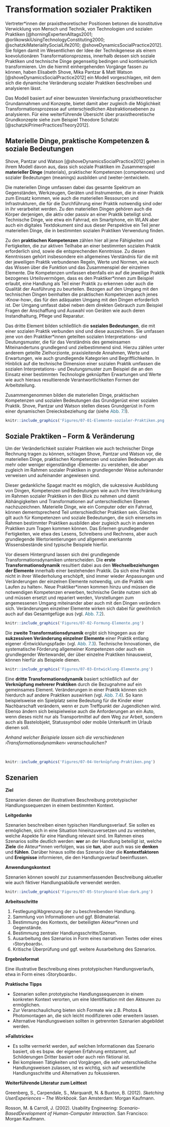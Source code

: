 # Transformation sozialer Praktiken

Vertreter\*innen der praxistheoretischer Positionen betonen die konstitutive Verwicklung von Mensch und Technik, von Technologien und sozialen Praktiken [@horningExpertenAlltags2001; @orlikowskiUsingTechnologyConstituting2000; @schatzkiMaterialitySocialLife2010; @shoveDynamicsSocialPractice2012]. Sie folgen damit im Wesentlichen der Idee der Technikgenese als einem koevolutionären Transformationsprozess, innerhalb dessen sich soziale Praktiken und technische Dinge gegenseitig bedingen und kontinuierlich transformieren. Um die hiermit einhergehenden Vorgänge fassen zu können, haben Elisabeth Shove, Mika Pantzar & Matt Watson [@shoveDynamicsSocialPractice2012] ein Modell vorgeschlagen, mit dem sich die dynamische Veränderung sozialer Praktiken beschreiben und analysieren lässt.

Das Modell basiert auf einer bewussten Vereinfachung praxistheoretischer Grundannahmen und Konzepte, bietet damit aber zugleich die Möglichkeit Transformationsprozesse auf unterschiedlichen Abstraktionsebenen zu analysieren. Für eine weiterführende Übersicht über praxistheoretische Grundkonzepte siehe zum Beispiel Theodore Schatzki [@schatzkiPrimerPracticesTheory2012].


## Materielle Dinge, praktische Kompetenzen & soziale Bedeutungen

Shove, Pantzar und Watson [@shoveDynamicsSocialPractice2012] gehen in ihrem Modell davon aus, dass sich soziale Praktiken im Zusammenspiel **materieller Dinge** (materials), praktischer Kompetenzen (competences) und sozialer Bedeutungen (meanings) ausbilden und (weiter-)entwickeln. 

Die materiellen Dinge umfassen dabei das gesamte Spektrum an Gegenständen, Werkzeugen, Geräten und Instrumenten, die in einer Praktik zum Einsatz kommen, wie auch die materiellen Ressourcen und Infrastrukturen, die für die Durchführung einer Praktik notwendig sind oder in ihr verarbeitet werden. Zu den materiellen Dingen gehören auch die Körper derjenigen, die aktiv oder passiv an einer Praktik beteiligt sind. Technische Dinge, wie etwa ein Fahrrad, ein Smartphone, ein WLAN aber auch ein digitales Textdokument sind aus dieser Perspektive ein Teil jener materiellen Dinge, die in bestimmten sozialen Praktiken Verwendung finden.

Zu den **praktischen Kompetenzen** zählen hier all jene Fähigkeiten und Fertigkeiten, die zur aktiven Teilhabe an einer bestimmten sozialen Praktik erforderlich sind, sowie die entsprechenden Kenntnisse. Zu diesen Kenntnissen gehört insbesondere ein allgemeines Verständnis für die mit der jeweiligen Praktik verbundenen Regeln, Werte und Normen, wie auch das Wissen über die Funktion und das Zusammenspiel der einzelnen Elemente. Die Kompetenzen umfassen ebenfalls ein auf die jeweilige Praktik bezogenes Urteilsvermögen, dass es den Praktiker\*innen zum Beispiel erlaubt, eine Handlung als Teil einer Praktik zu erkennen oder auch die Qualität der Ausführung zu beurteilen. Bezogen auf den Umgang mit den technischen Dingen beinhalten die praktischen Kompetenzen auch jenes ›Know-how‹, das für den adäquaten Umgang mit den Dingen erforderlich ist. Der Umgang umfasst dabei neben dem direkten Gebrauch zum Beispiel Fragen der Anschaffung und Auswahl von Geräten wie auch deren Instandhaltung, Pflege und Reparatur.

Das dritte Element bilden schließlich die **sozialen Bedeutungen**, die mit einer sozialen Praktik verbunden sind und diese auszeichnen. Sie umfassen jene von den Praktiker\*innen geteilten sozialen Interpretations- und Deutungsmuster, die für das Verständnis des gemeinsamen Miteinandertuns grundlegend und zielbestimmend sind. Hierzu zählen unter anderem geteilte Zielhorzionte, praxisleitende Annahmen, Werte und Erwartungen, wie auch grundlegende Kategorien und Begrifflichkeiten. In Hinblick auf die technische Dimension einer sozialen Praktik umfassen die sozialen Interpretations- und Deutungsmuster zum Beispiel die an den Einsatz einer bestimmten Technologie geknüpften Erwartungen und Werte wie auch hieraus resultierende Verantwortlichkeiten Formen der Arbeitsteilung.

Zusammengenommen bilden die materiellen Dinge, praktischen Kompetenzen und sozialen Bedeutungen das Grundgerüst einer sozialen Praktik. Shove, Pantzar und Watson stellen dieses Grundgerüst in Form einer dynamischen Dreiecksbeziehung dar (siehe <span style=color:#256B89>Abb. 7.1</span>).

```{r fig4,fig.cap="Elemente sozialer Praktiken (in Anlehnung an Shove et al., 2012, S. 25).", echo=FALSE, fig.align='center', dev='png', out.width='50%'}
knitr::include_graphics('Figures/07-01-Elemente-sozialer-Praktiken.png')
```

## Soziale Praktiken – Form & Veränderung

Um der Veränderlichkeit sozialer Praktiken wie auch technischer Dinge Rechnung tragen zu können, schlagen Shove, Pantzar und Watson vor, die materiellen Dinge, praktischen Kompetenzen und sozialen Bedeutungen als mehr oder weniger eigenständige ›Elemente‹ zu verstehen, die aber zugleich im Rahmen sozialer Praktiken in grundlegender Weise aufeinander verweisen und aufeinander angewiesen sind.

Dieser gedankliche Spagat macht es möglich, die sukzessive Ausbildung von Dingen, Kompetenzen und Bedeutungen wie auch ihre Verschränkung im Rahmen sozialer Praktiken in den Blick zu nehmen und damit Abhängigkeiten und Transformationen auf unterschiedlichen Ebenen nachzuzeichnen. Materielle Dinge, wie ein Computer oder ein Fahrrad, können dementsprechend Teil unterschiedlicher Praktiken sein. Gleiches gilt auch für Kompetenzen und soziale Bedeutungen, die sich einerseits im Rahmen bestimmter Praktiken ausbilden aber zugleich auch in anderen Praktiken zum Tragen kommen können. Das Erlernen grundlegender Fertigkeiten, wie etwa des Lesens, Schreibens und Rechnens, aber auch grundlegende Wertorientierungen und allgemein anerkannte Wissensbestände sind typische Beispiele hierfür. 

Vor diesem Hintergrund lassen sich drei grundlegende Transformationsdynamiken unterscheiden. Die **erste Transformationsdynamik** resultiert dabei aus den **Wechselbeziehungen der Elemente** innerhalb einer bestehenden Praktik. Da sich eine Praktik nicht in ihrer Wiederholung erschöpft, sind immer wieder Anpassungen und Veränderungen der einzelnen Elemente notwendig, um die Praktik ›am Laufen zu halten‹. Neue Praktiker\*innen kommen hinzu und müssen die notwendigen Kompetenzen erwerben, technische Geräte nutzen sich ab und müssen ersetzt und repariert werden, Vorstellungen zum angemessenen Umgang miteinander aber auch mit den Dingen verändern sich. Veränderungen einzelner Elemente wirken sich dabei für gewöhnlich auch auf das Gesamtgefüge aus (vgl. <span style=color:#256B89>Abb. 7.2</span>).

```{r fig5,fig.cap="Die wechselseitige ›Formung‹ der Elemente einer Praktik (in Anlehnung an Shove et al., 2012, S. 32).", echo=FALSE, fig.align='center', dev='png',out.width='50%'}
knitr::include_graphics('Figures/07-02-Formung-Elemente.png')
```


Die **zweite Transformationsdynamik** ergibt sich hingegen aus der **sukzessiven Veränderung einzelner Elemente** einer Praktik entlang eigener ›Entwicklungspfade‹ (vgl. <span style=color:#256B89>Abb. 7.3</span>). Technische Innovationen, die systematische Förderung allgemeiner Kompetenzen oder auch ein grundlegender Wertewandel, der über einzelne Praktiken hinausweist, können hierfür als Beispiele dienen. 

```{r fig6,fig.cap="Entwicklung der Elemente entlang eigener Pfade (in Anlehnung an Shove et al., 2012, S. 33).", echo=FALSE, fig.align='center', dev='png'}
knitr::include_graphics('Figures/07-03-Entwicklung-Elemente.png')
```

Eine **dritte Transformationsdynamik** basiert schließlich auf der **Verknüpfung mehrerer Praktiken** durch die Bezugnahme auf ein gemeinsames Element. Veränderungen in einer Praktik können sich hierdurch auf andere Praktiken auswirken (vgl. <span style=color:#256B89>Abb. 7.4</span>). So kann beispielsweise ein Spielplatz seine Bedeutung für die Kinder einer Nachbarschaft verändern, wenn er zum Treffpunkt der Jugendlichen wird. Ebenso ändern sich beispielweise auch die Anforderungen an ein Auto, wenn dieses nicht nur als Transportmittel auf dem Weg zur Arbeit, sondern auch als Bastelobjekt, Statussymbol oder mobile Unterkunft im Urlaub dienen soll.


::: {.blackbox data-latex=""}
*Anhand welcher Beispiele lassen sich die verschiedenen ›Transformationsdynamiken‹ veranschaulichen?*
:::

&nbsp;

```{r fig7,fig.cap="Verknüpfung mehrerer Praktiken durch Bezugnahme auf ein gemeinsames Element (in Anlehnung an Shove et al., 2012, S. 37).", echo=FALSE, fig.align='center', dev='png', out.width='75%'}
knitr::include_graphics('Figures/07-04-Verknüpfung-Praktiken.png')
```

## Szenarien

**Ziel**

Szenarien dienen der illustrativen Beschreibung prototypischer Handlungssequenzen in einem bestimmten Kontext.

**Leitgedanke**

Szenarien beschreiben einen typischen Handlungsverlauf. Sie sollen es ermöglichen, sich in eine Situation hineinzuversetzen und zu verstehen, welche Aspekte für eine Handlung relevant sind. 
Im Rahmen eines Szenarios sollte deutlich werden: **wer** an der Handlung beteiligt ist, welche **Ziele** die Akteur\*innen verfolgen, was sie **tun**, aber auch was sie **denken** und **fühlen**. Darüber hinaus sollte das Szenario über die **Kontextfaktoren** und **Ereignisse** informieren, die den Handlungsverlauf beeinflussen.

**Anwendungskontext**

Szenarien können sowohl zur zusammenfassenden Beschreibung aktueller wie auch fiktiver Handlungsabläufe verwendet werden. 

```{r, echo=FALSE, fig.align='center', dev='png'}
knitr::include_graphics('Figures/07-05-Storyboard-blue-dark.png')
```

**Arbeitsschritte**

 1. Festlegung/Abgrenzung der zu beschreibenden Handlung.
 2. Sammlung von Informationen und ggf. Bildmaterial.
 3. Bestimmung des Kontexts, der beteiligten Akteur\*innen und Gegenstände.
 4. Bestimmung zentraler Handlungsschritte/Szenen.
 5. Ausarbeitung des Szenarios in Form eines narrativen Textes oder eines ›Storyboards‹.
 5. Kritische Überprüfung und ggf. weitere Ausarbeitung des Szenarios.

**Ergebnisformat**

Eine illustrative Beschreibung eines prototypischen Handlungsverlaufs, etwa in Form eines ›Storyboards‹.

**Praktische Tipps**

-   Szenarien sollen prototypische Handlungssequenzen in einem konkreten Kontext verorten, um eine Identifikation mit den Akteuren zu ermöglichen.
-   Zur Veranschaulichung bieten sich Formate wie z.B. Photos & Photomontagen an, die sich leicht modifizieren oder erweitern lassen.
-   Alternative Handlungsweisen sollten in getrennten Szenarien abgebildet werden.

**»Fallstricke«**

-   Es sollte vermerkt werden, auf welchen Informationen das Szenario basiert, ob es bspw. der eigenen Erfahrung entstammt, auf Schilderungen Dritter basiert oder auch rein fiktional ist.
-   Bei komplexen Tätigkeiten und Vorgängen, die sehr unterschiedliche Handlungsweisen zulassen, ist es wichtig, sich auf wesentliche Handlungsschritte und Alternativen zu fokussieren.

**Weiterführende Literatur zum Leittext**

Greenberg, S., Carpendale, S., Marquardt, N. & Buxton, B. (2012). *Sketching UserExperiences – The Workbook*.    San Amsterdam: Morgan Kaufmann.

Rosson, M. & Carroll, J. (2002). Usability Engineering: *Scenario-BasedDevelopment of Human-Computer Interaction*. San Francisco: Morgan Kaufmann.

